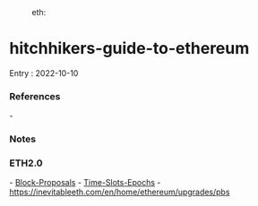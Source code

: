 :eth:

= hitchhikers-guide-to-ethereum =

Entry : 2022-10-10

=== References ===
- 

=== Notes ===
=== ETH2.0 ===
- [[Block-Proposals]]
- [[Time-Slots-Epochs]]
- https://inevitableeth.com/en/home/ethereum/upgrades/pbs

